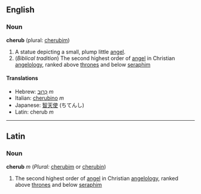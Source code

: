 ==English==

===Noun===
'''cherub''' (plural: [[cherubim]])

#A statue depicting a small, plump little [[angel]].
#(''Biblical tradition'') The second highest order of [[angel]] in Christian [[angelology]], ranked above [[throne]]s and below [[seraph]]im

====Translations====
*Hebrew: [[כרוב|כְּרוּב]] ''m''
*Italian: [[cherubino]] ''m''
*Japanese: [[智天使]] (ちてんし)
*Latin: cherub ''m''

----

==Latin==
===Noun===
'''cherub''' ''m'' (''Plural:'' [[cherubim]] or [[cherubin]])

#The second highest order of [[angel]] in Christian [[angelology]], ranked above [[throne]]s and below [[seraph]]im